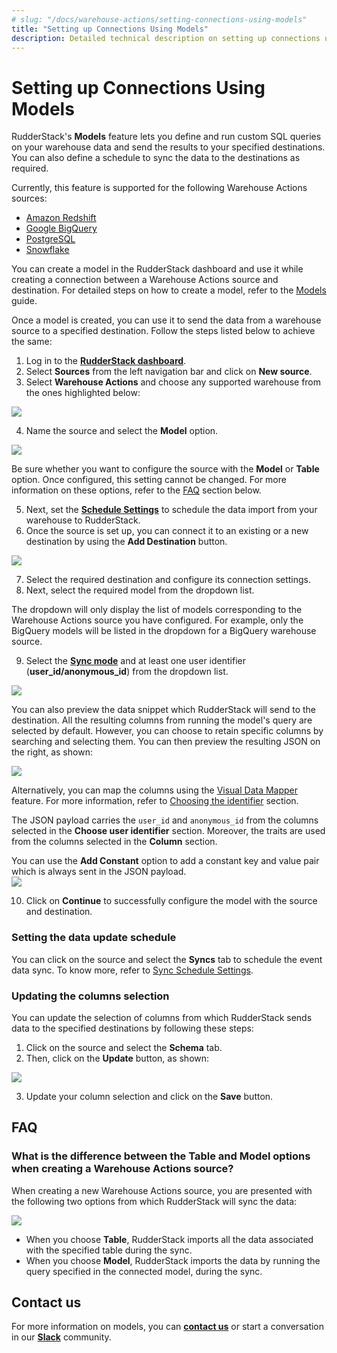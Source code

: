 ```yaml
---
# slug: "/docs/warehouse-actions/setting-connections-using-models"
title: "Setting up Connections Using Models"
description: Detailed technical description on setting up connections using RudderStack’s Models feature.
---
```


# Setting up Connections Using Models

RudderStack's **Models** feature lets you define and run custom SQL queries on your warehouse data and send the results to your specified destinations. You can also define a schedule to sync the data to the destinations as required.

<div class="infoBlock">

Currently, this feature is supported for the following Warehouse Actions sources:
<ul>
<li><a href="https://www.rudderstack.com/docs/warehouse-actions/amazon-redshift/">Amazon Redshift</a></li> 
<li><a href="https://www.rudderstack.com/docs/warehouse-actions/google-bigquery/">Google BigQuery</a></li>
<li><a href="https://www.rudderstack.com/docs/warehouse-actions/postgresql/">PostgreSQL</a> </li>
<li><a href="https://www.rudderstack.com/docs/warehouse-actions/snowflake/">Snowflake</a></li>
</ul>
</div>

<div class="infoBlock">
You can create a model in the RudderStack dashboard and use it while creating a connection between a Warehouse Actions source and destination. For detailed steps on how to create a model, refer to the <a href="https://www.rudderstack.com/docs/connections/models/">Models</a> guide.
</div>

Once a model is created, you can use it to send the data from a warehouse source to a specified destination. Follow the steps listed below to achieve the same:

1. Log in to the [**RudderStack dashboard**](https://app.rudderstack.com/).
2. Select **Sources** from the left navigation bar and click on **New source**.
3. Select **Warehouse Actions** and choose any supported warehouse from the ones highlighted below: 
<img src="../../assets/warehouse-actions-sources/warehouse-action-sources.png" />

4. Name the source and select the **Model** option.
<img src="../../assets/warehouse-actions-sources/select-model-option.png" />

<div class="infoBlock">
  
Be sure whether you want to configure the source with the <strong>Model</strong> or <strong>Table</strong> option. Once configured, this setting cannot be changed. For more information on these options, refer to the <a href="#faq">FAQ</a> section below.
</div>

5. Next, set the [**Schedule Settings**](https://www.rudderstack.com/docs/warehouse-actions/common-settings/sync-schedule-settings/) to schedule the data import from your warehouse to RudderStack.
6. Once the source is set up, you can connect it to an existing or a new destination by using the **Add Destination** button.
  
<img src="../../assets/warehouse-actions-sources/add-destination.png" />

7. Select the required destination and configure its connection settings.
8. Next, select the required model from the dropdown list.

<div class="infoBlock">
  
The dropdown will only display the list of models corresponding to the Warehouse Actions source you have configured. For example, only the BigQuery models will be listed in the dropdown for a BigQuery warehouse source.
</div>

9. Select the [**Sync mode**](https://www.rudderstack.com/docs/warehouse-actions/common-settings/sync-modes/) and at least one user identifier (**user_id/anonymous_id**) from the dropdown list.

<img src="../../assets/warehouse-actions-sources/configure-model.png" />

You can also preview the data snippet which RudderStack will send to the destination. All the resulting columns from running the model's query are selected by default. However, you can choose to retain specific columns by searching and selecting them. You can then preview the resulting JSON on the right, as shown:

<img src="../../assets/warehouse-actions-sources/models-data-snippet.png" />

<div class="infoBlock">
  
  Alternatively, you can map the columns using the <a href="https://www.rudderstack.com/docs/warehouse-actions/features/visual-data-mapper/">Visual Data Mapper</a> feature. For more information, refer to <a href="https://www.rudderstack.com/docs/warehouse-actions/visual-data-mapper/#choosing-the-identifier">Choosing the identifier</a> section.
  
</div>

<div class="infoBlock">
  
The JSON payload carries the <code class="inline-code">user_id</code> and <code class="inline-code">anonymous_id</code> from the columns selected in the <strong>Choose user identifier</strong> section. Moreover, the traits are used from the columns selected in the <strong>Column</strong> section.
</div>

<div class="infoBlock">
You can use the <strong>Add Constant</strong> option to add a constant key and value pair which is always sent in the JSON payload.
</div>

<img src="../../assets/warehouse-actions-sources/add-constant.png" />

10. Click on **Continue** to successfully configure the model with the source and destination.

### Setting the data update schedule

You can click on the source and select the **Syncs** tab to schedule the event data sync. To know more, refer to [Sync Schedule Settings](https://www.rudderstack.com/docs/warehouse-actions/common-settings/sync-schedule-settings/).

### Updating the columns selection  

You can update the selection of columns from which RudderStack sends data to the specified destinations by following these steps:

1. Click on the source and select the **Schema** tab.
2. Then, click on the **Update** button, as shown:

<img src="../../assets/warehouse-actions-sources/update-table-selection.png" />

3. Update your column selection and click on the **Save** button.

## FAQ

### What is the difference between the Table and Model options when creating a Warehouse Actions source?

When creating a new Warehouse Actions source, you are presented with the following two options from which RudderStack will sync the data:

<img src="../../assets/warehouse-actions-sources/table-model-options.png" />

- When you choose **Table**, RudderStack imports all the data associated with the specified table during the sync.
- When you choose **Model**, RudderStack imports the data by running the query specified in the connected model, during the sync.

## Contact us

For more information on models, you can [**contact us**](mailto:%20docs@rudderstack.com) or start a conversation in our [**Slack**](https://rudderstack.com/join-rudderstack-slack-community) community.
